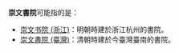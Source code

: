 '''崇文書院'''可能指的是：

*[[崇文书院_(浙江)|崇文书院 (浙江)]]：明朝時建於浙江杭州的書院。
*[[崇文書院_(臺灣)|崇文書院 (臺灣)]]：清朝時建於今臺灣臺南的書院。

{{Disambiguation|Chong崇|Cat=四字書院消歧義}}